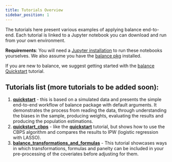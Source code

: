 ```yaml
---
title: Tutorials Overview
sidebar_position: 1
---
```


The tutorials here present various examples of applying balance end-to-end. Each tutorial is linked to a Jupyter notebook you can download and run from your own environment.

**Requirements**: You will need a [Jupyter installation](https://jupyter.org/) to run these notebooks yourselves. We also assume you have the [balance pkg](/docs/docs/overview) installed.

If you are new to balance, we suggest getting started with the [balance Quickstart](./quickstart) tutorial.

## Tutorials list (more tutorials to be added soon):
1. [**quickstart**](./quickstart) - this is based on a simulated data and presents the simple end-to-end workflow of balance package with default arguments. It demonstrates the process from reading the data, through understanding the biases in the sample, producing weights, evaluating the results and producing the population estimations.
2. [**quickstart_cbps**](./quickstart_cbps) - like the [**quickstart**](./quickstart) tutorial, but shows how to use the CBPS algorithm and compares the results to IPW (logistic regression with LASSO).
3. [**balance_transformations_and_formulas**](./balance_transformations_and_formulas) - This tutorial showcases ways in which transformations, formulas and panelty can be included in your pre-processing of the coveriates before adjusting for them.
